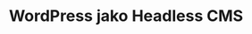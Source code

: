 ---
title: WordPress jako Headless CMS
publishedAt: '2020-12-18'
thumbnail: /images/posts/wordpress-jako-headless-cms/thumbnail.png
tags: wordpress,security,rest api
url: https://geek.justjoin.it/wordpress-jako-headless-cms/
---